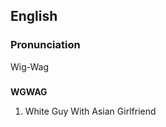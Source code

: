 ==English==
===Pronunciation===
Wig-Wag
==={{acronym}}===
'''WGWAG'''
#White Guy With Asian Girlfriend